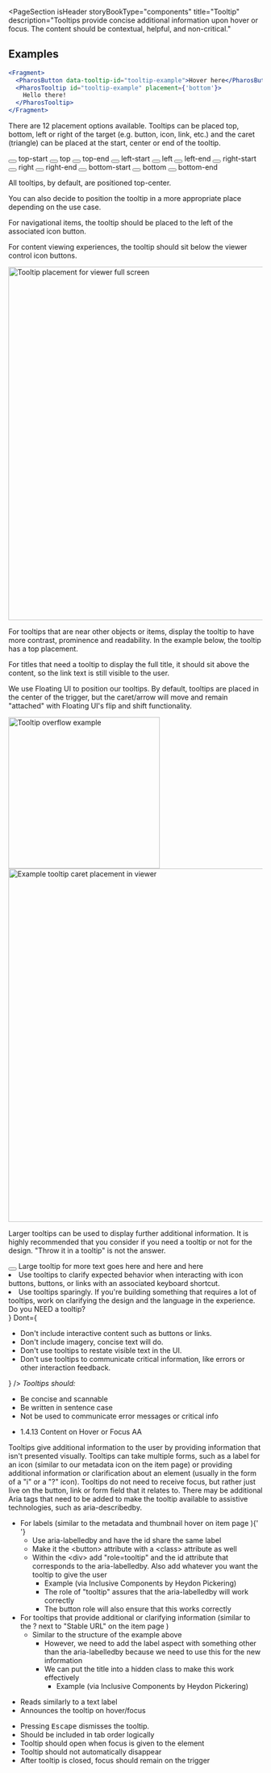 

<PageSection
  isHeader
  storyBookType="components"
  title="Tooltip"
  description="Tooltips provide concise additional information upon hover or focus. The content should be
  contextual, helpful, and non-critical."
></PageSection>

## Examples

```jsx live
<Fragment>
  <PharosButton data-tooltip-id="tooltip-example">Hover here</PharosButton>
  <PharosTooltip id="tooltip-example" placement={'bottom'}>
    Hello there!
  </PharosTooltip>
</Fragment>
```

<PageSection topMargin title="Usage">
  <PageSection subSectionLevel={1} title="Placement">
    <p>
      There are 12 placement options available. Tooltips can be placed top, bottom, left or right of
      the target (e.g. button, icon, link, etc.) and the caret (triangle) can be placed at the
      start, center or end of the tooltip.
    </p>
    <Canvas>
      <div className="tooltip-example__container">
        <button data-tooltip-id="my-top-start-tooltip" className="tooltip-example__target">
          <PharosIcon
            name="info-inverse"
            a11yTitle="Hover over to see top-start tooltip example"
          ></PharosIcon>
        </button>
        <PharosTooltip id="my-top-start-tooltip" open placement="top-start">
          top-start
        </PharosTooltip>
        <button data-tooltip-id="my-top-tooltip" className="tooltip-example__target">
          <PharosIcon
            name="info-inverse"
            a11yTitle="Hover over to see top tooltip example"
          ></PharosIcon>
        </button>
        <PharosTooltip id="my-top-tooltip" open placement="top">
          top
        </PharosTooltip>
        <button data-tooltip-id="my-top-end-tooltip" className="tooltip-example__target">
          <PharosIcon
            name="info-inverse"
            a11yTitle="Hover over to see top-end tooltip example"
          ></PharosIcon>
        </button>
        <PharosTooltip id="my-top-end-tooltip" open placement="top-end">
          top-end
        </PharosTooltip>
        <button data-tooltip-id="my-left-start-tooltip" className="tooltip-example__target">
          <PharosIcon
            name="info-inverse"
            a11yTitle="Hover over to see left-start tooltip example"
          ></PharosIcon>
        </button>
        <PharosTooltip id="my-left-start-tooltip" open placement="left-start">
          left-start
        </PharosTooltip>
        <button data-tooltip-id="my-left-tooltip" className="tooltip-example__target">
          <PharosIcon
            name="info-inverse"
            a11yTitle="Hover over to see left tooltip example"
          ></PharosIcon>
        </button>
        <PharosTooltip id="my-left-tooltip" open placement="left">
          left
        </PharosTooltip>
        <button data-tooltip-id="my-left-end-tooltip" className="tooltip-example__target">
          <PharosIcon
            name="info-inverse"
            a11yTitle="Hover over to see left-end tooltip example"
          ></PharosIcon>
        </button>
        <PharosTooltip id="my-left-end-tooltip" open placement="left-end">
          left-end
        </PharosTooltip>
        <button data-tooltip-id="my-right-start-tooltip" className="tooltip-example__target">
          <PharosIcon
            name="info-inverse"
            a11yTitle="Hover over to see right-start tooltip example"
          ></PharosIcon>
        </button>
        <PharosTooltip id="my-right-start-tooltip" open placement="right-start">
          right-start
        </PharosTooltip>
        <button data-tooltip-id="my-right-tooltip" className="tooltip-example__target">
          <PharosIcon
            name="info-inverse"
            a11yTitle="Hover over to see right tooltip example"
          ></PharosIcon>
        </button>
        <PharosTooltip id="my-right-tooltip" open placement="right">
          right
        </PharosTooltip>
        <button data-tooltip-id="my-right-end-tooltip" className="tooltip-example__target">
          <PharosIcon
            name="info-inverse"
            a11yTitle="Hover over to see right-end tooltip example"
          ></PharosIcon>
        </button>
        <PharosTooltip id="my-right-end-tooltip" open placement="right-end">
          right-end
        </PharosTooltip>
        <button data-tooltip-id="my-bottom-start-tooltip" className="tooltip-example__target">
          <PharosIcon
            name="info-inverse"
            a11yTitle="Hover over to see bottom-start tooltip example"
          ></PharosIcon>
        </button>
        <PharosTooltip id="my-bottom-start-tooltip" open placement="bottom-start">
          bottom-start
        </PharosTooltip>
        <button data-tooltip-id="my-bottom-tooltip" className="tooltip-example__target">
          <PharosIcon
            name="info-inverse"
            a11yTitle="Hover over to see bottom tooltip example"
          ></PharosIcon>
        </button>
        <PharosTooltip id="my-bottom-tooltip" open placement="bottom">
          bottom
        </PharosTooltip>
        <button data-tooltip-id="my-bottom-end-tooltip" className="tooltip-example__target">
          <PharosIcon
            name="info-inverse"
            a11yTitle="Hover over to see bottom-end tooltip example"
          ></PharosIcon>
        </button>
        <PharosTooltip id="my-bottom-end-tooltip" open placement="bottom-end">
          bottom-end
        </PharosTooltip>
      </div>
    </Canvas>
    <PageSection subSectionLevel={2} title="Where should I place the tooltip?">
      <p>All tooltips, by default, are positioned top-center.</p>
      <p>
        You can also decide to position the tooltip in a more appropriate place depending on the use
        case.
      </p>
      <PageSection subSectionLevel={3} title="Navigational">
        <p>
          For navigational items, the tooltip should be placed to the left of the associated icon
          button.
        </p>
      </PageSection>
      <PageSection subSectionLevel={3} title="Icon toolbar">
        <p>
          For content viewing experiences, the tooltip should sit below the viewer control icon
          buttons.
        </p>
        <img
          src={tooltipViewer}
          alt="Tooltip placement for viewer full screen"
          className="pharos-storybook__image"
          width="700"
        />
      </PageSection>
      <PageSection subSectionLevel={3} title="Icon buttons">
        <p>
          For tooltips that are near other objects or items, display the tooltip to have more
          contrast, prominence and readability. In the example below, the tooltip has a top
          placement.
        </p>
      </PageSection>
      <PageSection subSectionLevel={3} title="Longer titles">
        <p>
          For titles that need a tooltip to display the full title, it should sit above the content,
          so the link text is still visible to the user.
        </p>
      </PageSection>
      <PageSection subSectionLevel={3} title="Caret placement">
        <p>
          We use <PharosLink href="https://floating-ui.com/">Floating UI</PharosLink> to position
          our tooltips. By default, tooltips are placed in the center of the trigger, but the
          caret/arrow will move and remain "attached" with Floating UI's flip and shift
          functionality.
        </p>
        <img
          src={tooltipOverflow}
          alt="Tooltip overflow example"
          className="pharos-storybook__image"
          width="300"
        />
        <img
          src={tooltipViewerTwo}
          alt="Example tooltip caret placement in viewer"
          className="pharos-storybook__image"
          width="700"
        />
      </PageSection>
    </PageSection>
  </PageSection>
  <PageSection subSectionLevel={1} title="Longer content">
    <p>
      Larger tooltips can be used to display further additional information. It is highly
      recommended that you consider if you need a tooltip or not for the design. "Throw it in a
      tooltip" is not the answer.
    </p>
    <Canvas>
      <div className="tooltip-example__container">
        <button data-tooltip-id="my-large-tooltip" className="tooltip-example__target">
          <PharosIcon name="info-inverse"></PharosIcon>
        </button>
        <PharosTooltip id="my-large-tooltip" open>
          Large tooltip for more text goes here and here and here
        </PharosTooltip>
      </div>
    </Canvas>
  </PageSection>
</PageSection>

<PageSection title="Best practices">
  <BestPractices
    Do={
      <ul>
        <li>
          Use tooltips to clarify expected behavior when interacting with icon buttons, buttons, or
          links with an associated keyboard shortcut.
        </li>
        <li>
          Use tooltips sparingly. If you're building something that requires a lot of tooltips, work
          on clarifying the design and the language in the experience. Do you NEED a tooltip?
        </li>
      </ul>
    }
    Dont={
      <ul>
        <li>Don't include interactive content such as buttons or links.</li>
        <li>Don't include imagery, concise text will do.</li>
        <li>Don't use tooltips to restate visible text in the UI.</li>
        <li>
          Don't use tooltips to communicate critical information, like errors or other interaction
          feedback.
        </li>
      </ul>
    }
  />
</PageSection>

<PageSection title="Content guidelines">
  <em>Tooltips should:</em>
  <ul>
    <li>Be concise and scannable</li>
    <li>Be written in sentence case</li>
    <li>Not be used to communicate error messages or critical info</li>
  </ul>
</PageSection>

<PageSection title="Accessibility">
  <PageSection subSectionLevel={1} title="Relevant WCAG guidelines">
    <ul>
      <li>
        <PharosLink href="https://www.w3.org/WAI/WCAG21/Understanding/content-on-hover-or-focus.html">
          1.4.13 Content on Hover or Focus AA
        </PharosLink>
      </li>
    </ul>
  </PageSection>
  <PageSection subSectionLevel={1} title="Importance">
    Tooltips give additional information to the user by providing information that isn't presented
    visually. Tooltips can take multiple forms, such as a label for an icon (similar to our metadata
    icon on the item page) or providing additional information or clarification about an element
    (usually in the form of a "i" or a "?" icon). Tooltips do not need to receive focus, but rather
    just live on the button, link or form field that it relates to. There may be additional Aria
    tags that need to be added to make the tooltip available to assistive technologies, such as
    aria-describedby.
  </PageSection>
  <PageSection subSectionLevel={1} title="Code expectations">
    <ul>
      <li>
        For labels (similar to the metadata and thumbnail hover on
        <PharosLink href="https://www.jstor.org/stable/24562158?seq=1#metadata_info_tab_contents">
          item page
        </PharosLink>
        ){' '}
        <ul>
          <li> Use aria-labelledby and have the id share the same label</li>
          <li> Make it the &lt;button&gt; attribute with a &lt;class&gt; attribute as well</li>
          <li>
            Within the &lt;div&gt; add "role=tooltip" and the id attribute that corresponds to the
            aria-labelledby. Also add whatever you want the tooltip to give the user
            <ul>
              <li>
                <PharosLink href="https://inclusive-components.design/tooltips-toggletips/">
                  Example
                </PharosLink>
                (via Inclusive Components by Heydon Pickering)
              </li>
              <li>The role of "tooltip" assures that the aria-labelledby will work correctly</li>
              <li>The button role will also ensure that this works correctly </li>
            </ul>
          </li>
        </ul>
      </li>
      <li>
        For tooltips that provide additional or clarifying information (similar to the ? next to
        "Stable URL" on the
        <PharosLink href="https://www.jstor.org/stable/24562158?seq=1#metadata_info_tab_contents">
          item page
        </PharosLink>
        )
        <ul>
          <li>
            Similar to the structure of the example above
            <ul>
              <li>
                However, we need to add the label aspect with something other than the
                aria-labelledby because we need to use this for the new information
              </li>
              <li>
                We can put the title into a hidden class to make this work effectively
                <ul>
                  <li>
                    <PharosLink href="https://inclusive-components.design/tooltips-toggletips/">
                      Example
                    </PharosLink>
                    (via Inclusive Components by Heydon Pickering)
                  </li>
                </ul>
              </li>
            </ul>
          </li>
        </ul>
      </li>
    </ul>
  </PageSection>
  <PageSection subSectionLevel={1} title="Expected actions">
    <PageSection subSectionLevel={2} title="Screen reader">
      <ul>
        <li> Reads similarly to a text label</li>
        <li> Announces the tooltip on hover/focus </li>
      </ul>
    </PageSection>
    <PageSection subSectionLevel={2} title="Keyboard">
      <ul>
        <li>
          Pressing <kbd>Escape</kbd> dismisses the tooltip.
        </li>
        <li> Should be included in tab order logically</li>
        <li> Tooltip should open when focus is given to the element</li>
        <li> Tooltip should not automatically disappear </li>
        <li> After tooltip is closed, focus should remain on the trigger</li>
      </ul>
    </PageSection>
  </PageSection>
</PageSection>
